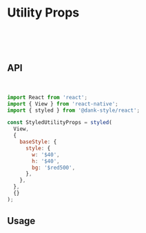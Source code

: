 
<Meta title="api/Utility Props" />

# Utility Props

<br />
<br />
<br />

## API

<br />

```jsx
import React from 'react';
import { View } from 'react-native';
import { styled } from '@dank-style/react';

const StyledUtilityProps = styled(
  View,
  {
    baseStyle: {
      style: {
        w: '$40',
        h: '$40',
        bg: '$red500',
      },
    },
  },
  {}
);
```

## Usage

<Canvas>
  <Story id="api-stories-utilityprops--utility-props" />
</Canvas>
